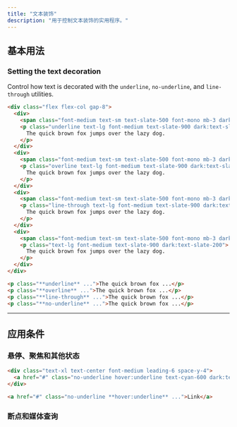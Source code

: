 ```yaml
---
title: "文本装饰"
description: "用于控制文本装饰的实用程序。"
---
```




## 基本用法

### Setting the text decoration

Control how text is decorated with the `underline`, `no-underline`, and `line-through` utilities.

```html {{ example: true }}
<div class="flex flex-col gap-8">
  <div>
    <span class="font-medium text-sm text-slate-500 font-mono mb-3 dark:text-slate-400">underline</span>
    <p class="underline text-lg font-medium text-slate-900 dark:text-slate-200">
      The quick brown fox jumps over the lazy dog.
    </p>
  </div>
  <div>
    <span class="font-medium text-sm text-slate-500 font-mono mb-3 dark:text-slate-400">overline</span>
    <p class="overline text-lg font-medium text-slate-900 dark:text-slate-200">
      The quick brown fox jumps over the lazy dog.
    </p>
  </div>
  <div>
    <span class="font-medium text-sm text-slate-500 font-mono mb-3 dark:text-slate-400">line-through</span>
    <p class="line-through text-lg font-medium text-slate-900 dark:text-slate-200">
      The quick brown fox jumps over the lazy dog.
    </p>
  </div>
  <div>
    <span class="font-medium text-sm text-slate-500 font-mono mb-3 dark:text-slate-400">no-underline</span>
    <p class="text-lg font-medium text-slate-900 dark:text-slate-200">
      The quick brown fox jumps over the lazy dog.
    </p>
  </div>
</div>
```

```html
<p class="**underline** ...">The quick brown fox ...</p>
<p class="**overline** ...">The quick brown fox ...</p>
<p class="**line-through** ...">The quick brown fox ...</p>
<p class="**no-underline** ...">The quick brown fox ...</p>
```

---

## <Heading ignore>应用条件</Heading>

### <Heading ignore>悬停、聚焦和其他状态</Heading>

<HoverFocusAndOtherStates featuredClass="text-center">

```html {{ example: { hint: 'Try hovering over the text to see the expected behaviour' } }}
<div class="text-xl text-center font-medium leading-6 space-y-4">
  <a href="#" class="no-underline hover:underline text-cyan-600 dark:text-cyan-400">Link with no underline</a>
</div>
```

```html
<a href="#" class="no-underline **hover:underline** ...">Link</a>
```

</HoverFocusAndOtherStates>

### <Heading ignore>断点和媒体查询</Heading>

<BreakpointsAndMediaQueries defaultClass="no-underline" featuredClass="underline" element="p" />
